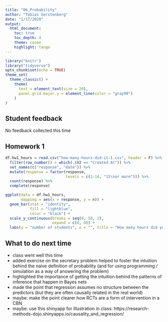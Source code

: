 ```yaml
---
title: "06_Probability"
author: "Tobias Gerstenberg"
date: "1/17/2020"
output: 
  html_document:
    toc: true
    toc_depth: 4
    theme: cosmo
    highlight: tango
---
```


```r
library("knitr")
library("tidyverse")
opts_chunk$set(echo = TRUE)
theme_set(
  theme_classic() + 
    theme(
      text = element_text(size = 20),
      panel.grid.major.y = element_line(color = "gray90")
    ) 
)
```

## Student feedback 

No feedback collected this time 

## Homework 1

```r
df.hw1_hours = read.csv("how-many-hours-did-it-1.csv", header = F) %>%
  filter(row_number() > which(.$V2 == "Created At")) %>% 
  set_names(c("response", "date")) %>% 
  mutate(response = factor(response,
                           levels = c(1:14, "15\nor more"))) %>% 
  count(response) %>% 
  complete(response)

ggplot(data = df.hw1_hours,
       mapping = aes(x = response, y = n)) + 
  geom_bar(stat = "identity",
           fill = "lightblue",
           color = "black") +
  scale_y_continuous(breaks = seq(0, 50, 2),
                     expand = c(0, 0)) +
  labs(y = "number of students", x = "", title = "How many hours did you spend on homework 1?")
```

## What to do next time

- class went well this time 
- added exercise on the secretary problem helped to foster the intuition behind the naive definition of probability (and for using programming / simulation as a way of answering the problem)
- highlighted the importance of getting the intuition behind the patterns of inference that happen in Bayes nets 
- made the point that regression assumes no structure between the predictors (but they are often causally related in the real world)
- maybe: make the point clearer how RCTs are a form of intervention in a CBN 
- maybe: use this shinyapp for illustration in class: https://research-methods-dojo.shinyapps.io/causality_and_regression/